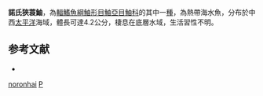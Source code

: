 {{Speciesbox
| taxon = Pteroidichthys noronhai
| binomial_authority = [[Fowler|Fowler]], 1938
| status = NE
| status_system = IUCN3.1
| synonyms = *''Pteropelor noronhai'', <small>Fowler, 1938</small>
}}
'''諾氏狹蓑鮋'''，為[[輻鰭魚綱|輻鰭魚綱]][[鮋形目|鮋形目]][[鮋亞目|鮋亞目]][[鮋科|鮋科]]的其中一[[種|種]]，為熱帶海水魚，分布於中西[[太平洋|太平洋]]海域，體長可達4.2公分，棲息在底層水域，生活習性不明。

==参考文献==
*{{FishBase_species|genus=Pteroidichthys|species=noronhai |year=2014|month=6}}

{{鮋形目小作品}}
{{Taxonbar}}
[[Category:狹蓑鮋屬|noronhai]]
[[Category:1938年描述的魚類|P]]